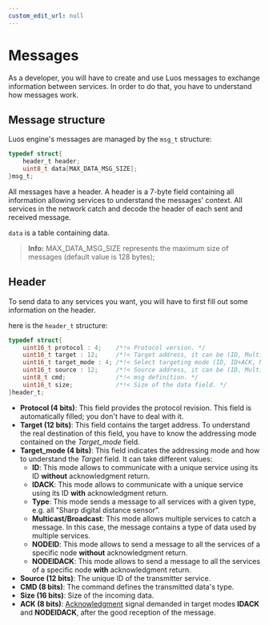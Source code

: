 ```yaml
---
custom_edit_url: null
---
```



# Messages

As a developer, you will have to create and use Luos messages to exchange information between <Tooltip def={customFields.service_def}>services</Tooltip>. In order to do that, you have to understand how messages work.

## Message structure

Luos engine's messages are managed by the `msg_t` structure:

```c
typedef struct{
    header_t header;
    uint8_t data[MAX_DATA_MSG_SIZE];
}msg_t;
```

All messages have a header. A header is a 7-byte field containing all information allowing services to understand the messages' context. All services in the network catch and decode the header of each sent and received message.

`data` is a table containing data.

> **Info:** MAX_DATA_MSG_SIZE represents the maximum size of messages (default value is 128 bytes);

## Header

To send data to any services you want, you will have to first fill out some information on the header.

here is the `header_t` structure:

```c
typedef struct{
    uint16_t protocol : 4;    /*!< Protocol version. */
    uint16_t target : 12;     /*!< Target address, it can be (ID, Multicast/Broadcast, Type). */
    uint16_t target_mode : 4; /*!< Select targeting mode (ID, ID+ACK, Multicast/Broadcast, Type). */
    uint16_t source : 12;     /*!< Source address, it can be (ID, Multicast/Broadcast, Type). */
    uint8_t cmd;              /*!< msg definition. */
    uint16_t size;            /*!< Size of the data field. */
}header_t;
```

- **Protocol (4 bits)**: This field provides the protocol revision. This field is automatically filled; you don't have to deal with it.
- **Target (12 bits)**: This field contains the target address. To understand the real destination of this field, you have to know the addressing mode contained on the _Target_mode_ field.
- **Target_mode (4 bits)**: This field indicates the addressing mode and how to understand the _Target_ field. It can take different values:
  - **ID**: This mode allows to communicate with a unique service using its ID **without** acknowledgment return.
  - **IDACK**: This mode allows to communicate with a unique service using its ID **with** acknowledgment return.
  - **Type**: This mode sends a message to all services with a given type, e.g. all "Sharp digital distance sensor".
  - **Multicast/Broadcast**: This mode allows multiple services to catch a message. In this case, the message contains a type of data used by multiple services.
  - **NODEID**: This mode allows to send a message to all the services of a specific node **without** acknowledgment return.
  - **NODEIDACK**: This mode allows to send a message to all the services of a specific node **with** acknowledgment return.
- **Source (12 bits)**: The unique ID of the transmitter service.
- **CMD (8 bits)**: The command defines the transmitted data's type.
- **Size (16 bits)**: Size of the incoming data.
- **ACK (8 bits)**: [Acknowledgment](../../tools/monitoring) signal demanded in target modes **IDACK** and **NODEIDACK**, after the good reception of the message.
